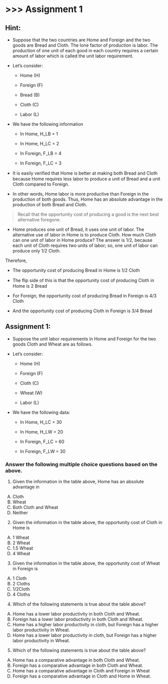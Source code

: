 # \>\>\> Assignment 1 {.unnumbered}

## Hint:

-   Suppose that the two countries are Home and Foreign and the two goods are Bread and Cloth. The lone factor of production is labor. The production of one unit of each good in each country requires a certain amount of labor which is called the unit labor requirement.

-   Let's consider:

    -   Home (H)

    -   Foreign (F)

    -   Bread (B)

    -   Cloth (C)

    -   Labor (L)

-   We have the following information

    -   In Home, H_LB = 1

    -   In Home, H_LC = 2

    -   In Foreign, F_LB = 4

    -   In Foreign, F_LC = 3

-   It is easily veriﬁed that Home is better at making both Bread and Cloth because Home requires less labor to produce a unit of Bread and a unit Cloth compared to Foreign.

-   In other words, Home labor is more productive than Foreign in the production of both goods. Thus, Home has an absolute advantage in the production of both Bread and Cloth.

> Recall that the opportunity cost of producing a good is the next best alternative foregone.

-   Home produces one unit of Bread, it uses one unit of labor. The alternative use of labor in Home is to produce Cloth. How much Cloth can one unit of labor in Home produce? The answer is 1/2, because each unit of Cloth requires two units of labor; so, one unit of labor can produce only 1/2 Cloth.

Therefore,

-   The opportunity cost of producing Bread in Home is 1/2 Cloth

-   The ﬂip side of this is that the opportunity cost of producing Cloth in Home is 2 Bread

-   For Foreign, the opportunity cost of producing Bread in Foreign is 4/3 Cloth

-   And the opportunity cost of producing Cloth in Foreign is 3/4 Bread

## Assignment 1:

-   Suppose the unit labor requirements in Home and Foreign for the two goods Cloth and Wheat are as follows.

-   Let's consider:

    -   Home (H)

    -   Foreign (F)

    -   Cloth (C)

    -   Wheat (W)

    -   Labor (L)

-   We have the following data:

    -   In Home, H_LC = 30

    -   In Home, H_LW = 20

    -   In Foreign, F_LC = 60

    -   In Foreign, F_LW = 30

### Answer the following multiple choice questions based on the above.

1)  Given the information in the table above, Home has an absolute advantage in

```{=html}
<!-- -->
```
A)  Cloth
B)  Wheat
C)  Both Cloth and Wheat
D)  Neither

```{=html}
<!-- -->
```
2)  Given the information in the table above, the opportunity cost of Cloth in Home is

```{=html}
<!-- -->
```
A)  1 Wheat
B)  2 Wheat
C)  1.5 Wheat
D)  4 Wheat

```{=html}
<!-- -->
```
3)  Given the information in the table above, the opportunity cost of Wheat in Foreign is

```{=html}
<!-- -->
```
A)  1 Cloth
B)  2 Cloths
C)  1/2Cloth
D)  4 Cloths

```{=html}
<!-- -->
```
4)  Which of the following statements is true about the table above?

```{=html}
<!-- -->
```
A)  Home has a lower labor productivity in both Cloth and Wheat.
B)  Foreign has a lower labor productivity in both Cloth and Wheat.
C)  Home has a higher labor productivity in cloth, but Foreign has a higher labor productivity in Wheat.
D)  Home has a lower labor productivity in cloth, but Foreign has a higher labor productivity in Wheat.

```{=html}
<!-- -->
```
5)  Which of the following statements is true about the table above?

```{=html}
<!-- -->
```
A)  Home has a comparative advantage in both Cloth and Wheat.
B)  Foreign has a comparative advantage in both Cloth and Wheat.
C)  Home has a comparative advantage in Cloth and Foreign in Wheat
D)  Foreign has a comparative advantage in Cloth and Home in Wheat.
